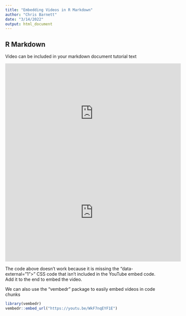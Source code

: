 ---
title: "Embedding Videos in R Markdown"
author: "Chris Barnett"
date: "3/14/2022"
output: html_document
---

## R Markdown

Video can be included in your markdown document tutorial text

<iframe width="560" height="315" src="https://www.youtube.com/embed/lJIrF4YjHfQ" title="YouTube video player" frameborder="0" allow="accelerometer; autoplay; clipboard-write; encrypted-media; gyroscope; picture-in-picture" allowfullscreen data-external="1"></iframe>

<iframe width="560" height="315" src="https://www.youtube.com/embed/sxYE0BY1mdc" title="YouTube video player" frameborder="0" allow="accelerometer; autoplay; clipboard-write; encrypted-media; gyroscope; picture-in-picture" allowfullscreen></iframe>

The code above doesn't work because it is missing the "data-external="1">" CSS code that isn't included in the YouTube embed code. Add it to the end to embed the video.



We can also use the "vembedr" package to easily embed videos in code chunks

```{r vembedr}
library(vembedr)
vembedr::embed_url("https://youtu.be/WkF7nqEYF1E")
```
